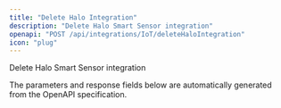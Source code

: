 ```yaml
---
title: "Delete Halo Integration"
description: "Delete Halo Smart Sensor integration"
openapi: "POST /api/integrations/IoT/deleteHaloIntegration"
icon: "plug"
---
```


Delete Halo Smart Sensor integration

<Note>
The parameters and response fields below are automatically generated from the OpenAPI specification.
</Note>
